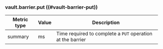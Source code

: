 ### vault.barrier.put ((#vault-barrier-put))

Metric type | Value | Description
----------- | ----- | -----------
summary     | ms    | Time required to complete a `PUT` operation at the barrier